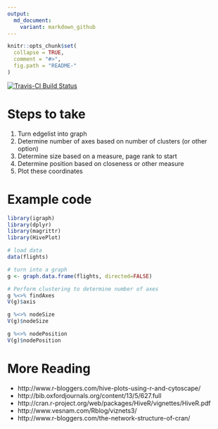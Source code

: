 ```yaml
---
output:
  md_document:
    variant: markdown_github
---
```


<!-- README.md is generated from README.Rmd. Please edit that file -->

```r
knitr::opts_chunk$set(
  collapse = TRUE,
  comment = "#>",
  fig.path = "README-"
)
```

[![Travis-CI Build Status](https://travis-ci.org/jaredlander/HivePlot.svg?branch=master)](https://travis-ci.org/jaredlander/HivePlot)

# Steps to take

1. Turn edgelist into graph
1. Determine number of axes based on number of clusters (or other option)
1. Determine size based on a measure, page rank to start
1. Determine position based on closeness or other measure
1. Plot these coordinates

# Example code

```r
library(igraph)
library(dplyr)
library(magrittr)
library(HivePlot)
```

```r
# load data
data(flights)
```

```r
# turn into a graph
g <- graph.data.frame(flights, directed=FALSE)
```

```r
# Perform clustering to determine number of axes
g %<>% findAxes
V(g)$axis
```

```r
g %<>% nodeSize
V(g)$nodeSize
```

```r
g %<>% nodePosition
V(g)$nodePosition
```

# More Reading
- http://www.r-bloggers.com/hive-plots-using-r-and-cytoscape/
- http://bib.oxfordjournals.org/content/13/5/627.full
- http://cran.r-project.org/web/packages/HiveR/vignettes/HiveR.pdf
- http://www.vesnam.com/Rblog/viznets3/
- http://www.r-bloggers.com/the-network-structure-of-cran/